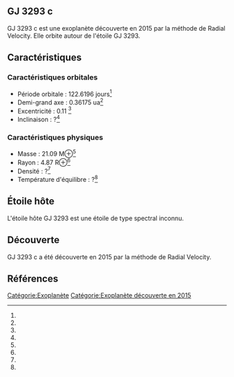 == GJ 3293 c ==

{{Infobox Exoplanète
| nom = GJ 3293 c
| image = 
| légende = 
| étoile = GJ 3293
| constellation = 
| ascension_droite = 
| déclinaison = 
| distance = ?
| type_spectral = ?
| masse = 21.09 M⊕<ref></ref>
| rayon = 4.87 R⊕<ref></ref>
| densité = ?<ref></ref>
| gravité = ?<ref></ref>
| température = ?<ref></ref>
| période = 122.6196 j<ref></ref>
| demi_grand_axe = 0.36175 ua<ref></ref>
| excentricité = 0.11 <ref></ref>
| inclinaison = ?<ref></ref>
| méthode_découverte = Radial Velocity
| date_découverte = 2015
| statut = Confirmée
}}

GJ 3293 c est une exoplanète découverte en 2015 par la méthode de Radial Velocity. Elle orbite autour de l'étoile GJ 3293.

== Caractéristiques ==

=== Caractéristiques orbitales ===
* Période orbitale : 122.6196 jours<ref></ref>
* Demi-grand axe : 0.36175 ua<ref></ref>
* Excentricité : 0.11 <ref></ref>
* Inclinaison : ?<ref></ref>

=== Caractéristiques physiques ===
* Masse : 21.09 M⊕<ref></ref>
* Rayon : 4.87 R⊕<ref></ref>
* Densité : ?<ref></ref>
* Température d'équilibre : ?<ref></ref>

== Étoile hôte ==

{{Infobox Étoile
| nom = GJ 3293
| image = 
| légende = 
| constellation = 
| ascension_droite = 
| déclinaison = 
| distance = ?
| type_spectral = ?
| magnitude_absolue = 
| magnitude_apparente = 
| masse = ?<ref></ref>
| rayon = ?<ref></ref>
| température = ?<ref></ref>
| métallicité = ?<ref></ref>
| âge = ?<ref></ref>
}}

L'étoile hôte GJ 3293 est une étoile de type spectral inconnu.

== Découverte ==

GJ 3293 c a été découverte en 2015 par la méthode de Radial Velocity.

== Références ==
<references />

[[Catégorie:Exoplanète]]
[[Catégorie:Exoplanète découverte en 2015]]
